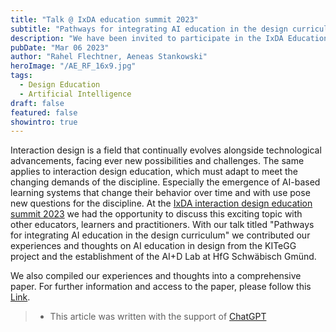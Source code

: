 ```yaml
---
title: "Talk @ IxDA education summit 2023"
subtitle: "Pathways for integrating AI education in the design curriculum"
description: "We have been invited to participate in the IxDA Education Summit 2023 from 01 to 03 March. A great opportunity to discuss new possibilities and challenges of the discipline and share our experiences and thoughts on AI education in design."
pubDate: "Mar 06 2023"
author: "Rahel Flechtner, Aeneas Stankowski"
heroImage: "/AE_RF_16x9.jpg"
tags:
  - Design Education
  - Artificial Intelligence
draft: false
featured: false
showintro: true
---
```


Interaction design is a field that continually evolves alongside technological advancements, facing ever new possibilities and challenges. The same applies to interaction design education, which must adapt to meet the changing demands of the discipline. Especially the emergence of AI-based learning systems that change their behavior over time and with use pose new questions for the discipline.
At the [IxDA interaction design education summit 2023](https://www.edusummit.ixda.org/) we had the opportunity to discuss this exciting topic with other educators, learners and practitioners. With our talk titled "Pathways for integrating AI education in the design curriculum" we contributed our experiences and thoughts on AI education in design from the KITeGG project and the establishment of the AI+D Lab at HfG Schwäbisch Gmünd.

We also compiled our experiences and thoughts into a comprehensive paper. For further information and access to the paper, please follow this [Link](https://ai-d-lab.github.io/blog/ai-is-not-a-wildcard/).

> - This article was written with the support of [ChatGPT](https://chat.openai.com/)
